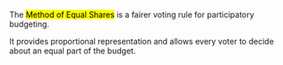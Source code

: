 <p>
  The 
    <mark>Method of Equal Shares</mark> 
  is a fairer voting rule for participatory budgeting.
</p>
<p>
  It provides proportional representation and allows every voter to decide about an equal part of the
  budget.
</p>